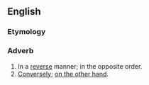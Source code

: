 ==English==

===Etymology===
{{suffix|en|reverse|ly}}

===Adverb===
{{en-adv|-}}

# In a [[reverse]] manner; in the opposite order.
# [[conversely|Conversely]]; [[on the other hand]].